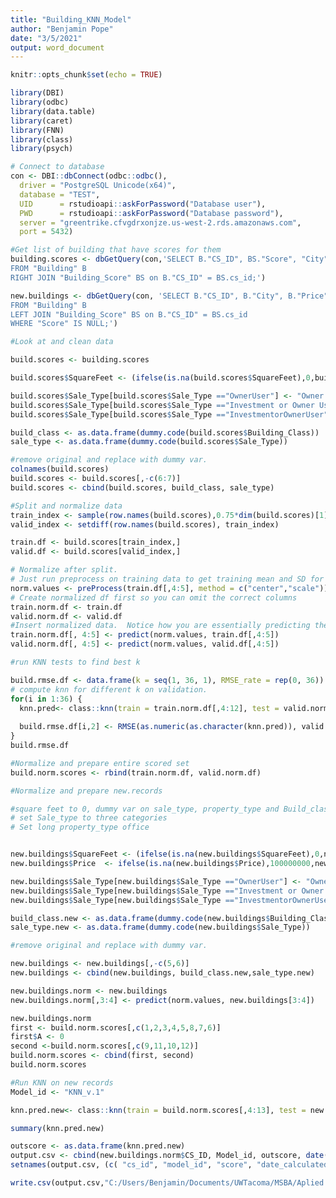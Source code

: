 ```yaml
---
title: "Building_KNN_Model"
author: "Benjamin Pope"
date: "3/5/2021"
output: word_document
---
```


```r
knitr::opts_chunk$set(echo = TRUE)
```


```r
library(DBI)
library(odbc)
library(data.table)
library(caret)
library(FNN)
library(class)
library(psych)
```

```r
# Connect to database
con <- DBI::dbConnect(odbc::odbc(),
  driver = "PostgreSQL Unicode(x64)",
  database = "TEST",
  UID      = rstudioapi::askForPassword("Database user"),
  PWD      = rstudioapi::askForPassword("Database password"),
  server = "greentrike.cfvgdrxonjze.us-west-2.rds.amazonaws.com",
  port = 5432)
```

```r
#Get list of building that have scores for them 
building.scores <- dbGetQuery(con,'SELECT B."CS_ID", BS."Score", "City", "Price", "SquareFeet", "Building_Class", "Sale_Type"
FROM "Building" B
RIGHT JOIN "Building_Score" BS on B."CS_ID" = BS.cs_id;')

new.buildings <- dbGetQuery(con, 'SELECT B."CS_ID", B."City", B."Price", B."SquareFeet", B."Building_Class",  B."Sale_Type"
FROM "Building" B
LEFT JOIN "Building_Score" BS on B."CS_ID" = BS.cs_id
WHERE "Score" IS NULL;')

```


```r
#Look at and clean data

build.scores <- building.scores

build.scores$SquareFeet <- (ifelse(is.na(build.scores$SquareFeet),0,build.scores$SquareFeet))

build.scores$Sale_Type[build.scores$Sale_Type =="OwnerUser"] <- "Owner User"
build.scores$Sale_Type[build.scores$Sale_Type =="Investment or Owner User"] <- "Both"
build.scores$Sale_Type[build.scores$Sale_Type =="InvestmentorOwnerUser"] <- "Both"

build_class <- as.data.frame(dummy.code(build.scores$Building_Class))
sale_type <- as.data.frame(dummy.code(build.scores$Sale_Type))

#remove original and replace with dummy var.
colnames(build.scores)
build.scores <- build.scores[,-c(6:7)]
build.scores <- cbind(build.scores, build_class, sale_type)

```

```r
#Split and normalize data
train_index <- sample(row.names(build.scores),0.75*dim(build.scores)[1])
valid_index <- setdiff(row.names(build.scores), train_index)

train.df <- build.scores[train_index,]
valid.df <- build.scores[valid_index,]

# Normalize after split.
# Just run preprocess on training data to get training mean and SD for normalization
norm.values <- preProcess(train.df[,4:5], method = c("center","scale"))
# Create normalized df first so you can omit the correct columns
train.norm.df <- train.df
valid.norm.df <- valid.df
#Insert normalized data.  Notice how you are essentially predicting the Standardization since we have the mean and SD captured already.  
train.norm.df[, 4:5] <- predict(norm.values, train.df[,4:5])
valid.norm.df[, 4:5] <- predict(norm.values, valid.df[,4:5])
```

```r
#run KNN tests to find best k

build.rmse.df <- data.frame(k = seq(1, 36, 1), RMSE_rate = rep(0, 36))
# compute knn for different k on validation.
for(i in 1:36) {
  knn.pred<- class::knn(train = train.norm.df[,4:12], test = valid.norm.df[,4:12], cl = train.norm.df[,2],k=i)
  
  build.rmse.df[i,2] <- RMSE(as.numeric(as.character(knn.pred)), valid.norm.df[,2])
}
build.rmse.df


```

```r
#Normalize and prepare entire scored set 
build.norm.scores <- rbind(train.norm.df, valid.norm.df)
```

```r
#Normalize and prepare new.records

#square feet to 0, dummy var on sale_type, property_type and Build_class
# set Sale_type to three categories
# Set long property_type office


new.buildings$SquareFeet <- (ifelse(is.na(new.buildings$SquareFeet),0,new.buildings$SquareFeet))
new.buildings$Price  <- ifelse(is.na(new.buildings$Price),100000000,new.buildings$Price)

new.buildings$Sale_Type[new.buildings$Sale_Type =="OwnerUser"] <- "Owner User"
new.buildings$Sale_Type[new.buildings$Sale_Type =="Investment or Owner User"] <- "Both"
new.buildings$Sale_Type[new.buildings$Sale_Type =="InvestmentorOwnerUser"] <- "Both"

build_class.new <- as.data.frame(dummy.code(new.buildings$Building_Class))
sale_type.new <- as.data.frame(dummy.code(new.buildings$Sale_Type))

#remove original and replace with dummy var.

new.buildings <- new.buildings[,-c(5,6)]
new.buildings <- cbind(new.buildings, build_class.new,sale_type.new)

new.buildings.norm <- new.buildings
new.buildings.norm[,3:4] <- predict(norm.values, new.buildings[3:4])

new.buildings.norm
first <- build.norm.scores[,c(1,2,3,4,5,8,7,6)]
first$A <- 0 
second <-build.norm.scores[,c(9,11,10,12)]
build.norm.scores <- cbind(first, second)
build.norm.scores
```

```r
#Run KNN on new records
Model_id <- "KNN_v.1"

knn.pred.new<- class::knn(train = build.norm.scores[,4:13], test = new.buildings.norm[,3:12], cl = build.norm.scores[,2],k=6)

summary(knn.pred.new)
```

```r
outscore <- as.data.frame(knn.pred.new)
output.csv <- cbind(new.buildings.norm$CS_ID, Model_id, outscore, date())
setnames(output.csv, (c( "cs_id", "model_id", "score", "date_calculated")))

write.csv(output.csv,"C:/Users/Benjamin/Documents/UWTacoma/MSBA/Aplied Project with Greentrike/KNN MODELS\\Building_KNN_v.1_output.csv",row.names = FALSE)

```


